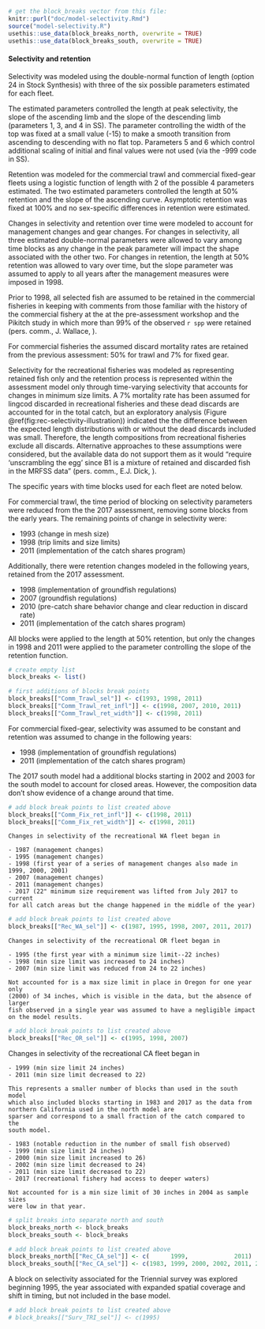 ```r
# get the block_breaks vector from this file:
knitr::purl("doc/model-selectivity.Rmd")
source("model-selectivity.R")
usethis::use_data(block_breaks_north, overwrite = TRUE)
usethis::use_data(block_breaks_south, overwrite = TRUE)
```

#### Selectivity and retention

Selectivity was modeled using the double-normal function of length
(option 24 in Stock Synthesis) with three of the six possible parameters estimated 
for each fleet.

The estimated parameters controlled the length at peak selectivity, the slope of the 
ascending limb and the slope of the descending limb (parameters 1, 3, and 4 in SS). 
The parameter controlling the width of the top was fixed at a small value (-15)
to make a smooth transition from ascending to descending with no flat top. 
Parameters 5 and 6 which control additional scaling of initial and final values
were not used (via the -999 code in SS).

Retention was modeled for the commercial trawl and commercial fixed-gear fleets
using a logistic function of length with 2 of the possible 4 parameters estimated.
The two estimated parameters controlled the length at 50\% retention and the 
slope of the ascending curve. Asymptotic retention was fixed at 100\% and no
sex-specific differences in retention were estimated.

Changes in selectivity and retention over time were modeled to account for 
management changes and gear changes. For changes in selectivity, all three 
estimated double-normal parameters were allowed to vary among time blocks 
as any change in the peak parameter will impact the shape associated with the 
other two. For changes in retention, the length at 50\% retention was allowed 
to vary over time, but the slope parameter was assumed to apply to all years
after the management measures were imposed in 1998.

Prior to 1998, all selected fish are assumed to be retained in the commercial
fisheries in keeping
with comments from those familiar with the history of the commercial fishery 
at the at the pre-assessment workshop and the Pikitch study in which 
more than 99\% of the observed `r spp` were retained
(pers. comm., J. Wallace, \gls{nwfsc}).

For commercial fisheries the assumed discard mortality rates are 
retained from the previous assessment: 50\% for trawl and 7\% for fixed gear. 

Selectivity for the recreational fisheries was modeled as representing
retained fish only and the retention process is represented within the 
assessment model only through time-varying selectivity that accounts
for changes in minimum size limits. 
A 7\% mortality rate has been assumed for lingcod
discarded in recreational fisheries and these dead discards
are accounted for in the total catch, but an exploratory analysis 
(Figure \@ref(fig:rec-selectivity-illustration)) indicated the the difference
between the expected length distributions with or without the dead 
discards included was small. Therefore, the length compositions
from recreational fisheries exclude all discards. Alternative approaches
to these assumptions were considered, but the available data do not support
them as it would "require 'unscrambling the egg' since B1 is a mixture of 
retained and discarded fish in the MRFSS data" 
(pers. comm., E.J. Dick, \gls{swfsc}).

The specific years with time blocks used for each fleet are noted below.

<!-- Commercial trawl -->
For commercial trawl, the time period of blocking on selectivity parameters 
were reduced from the the 2017 assessment, removing some blocks from the 
early years. The remaining points of change in selectivity were:

- 1993 (change in mesh size)
- 1998 (trip limits and size limits) 
- 2011 (implementation of the catch shares program)

Additionally, there were retention changes modeled in the following years,
retained from the 2017 assessment.

- 1998 (implementation of groundfish regulations)
- 2007 (groundfish regulations)
- 2010 (pre-catch share behavior change and clear reduction in discard rate)
- 2011 (implementation of the catch shares program)

All blocks were applied to the length at 50\% retention, but only the changes in
1998 and 2011 were applied to the parameter controlling the slope of the
retention function.

```r
# create empty list
block_breaks <- list()

# first additions of blocks break points
block_breaks[["Comm_Trawl_sel"]] <- c(1993, 1998, 2011)
block_breaks[["Comm_Trawl_ret_infl"]] <- c(1998, 2007, 2010, 2011)
block_breaks[["Comm_Trawl_ret_width"]] <- c(1998, 2011)
```

<!-- Commercial fixed-gear -->
For commercial fixed-gear, selectivity was assumed to be constant
and retention was assumed to change in the following years:

- 1998 (implementation of groundfish regulations) 
- 2011 (implementation of the catch shares program)

The 2017 south model had a additional
blocks starting in 2002 and 2003 for the south model to account for closed areas. 
However, the composition data don't show evidence of a change around that time.

```r
# add block break points to list created above
block_breaks[["Comm_Fix_ret_infl"]] <- c(1998, 2011)
block_breaks[["Comm_Fix_ret_width"]] <- c(1998, 2011)
```

<!--  recreational Washington (north model) -->
```asis

Changes in selectivity of the recreational WA fleet began in

- 1987 (management changes)
- 1995 (management changes)
- 1998 (first year of a series of management changes also made in 1999, 2000, 2001)
- 2007 (management changes)
- 2011 (management changes)
- 2017 (22" minimum size requirement was lifted from July 2017 to current 
for all catch areas but the change happened in the middle of the year)
```

```r
# add block break points to list created above
block_breaks[["Rec_WA_sel"]] <- c(1987, 1995, 1998, 2007, 2011, 2017)
```

<!-- recreational Oregon -->
```asis
Changes in selectivity of the recreational OR fleet began in

- 1995 (the first year with a minimum size limit--22 inches)
- 1998 (min size limit was increased to 24 inches)
- 2007 (min size limit was reduced from 24 to 22 inches)

Not accounted for is a max size limit in place in Oregon for one year only
(2000) of 34 inches, which is visible in the data, but the absence of larger 
fish observed in a single year was assumed to have a negligible impact 
on the model results.
```

```r
# add block break points to list created above
block_breaks[["Rec_OR_sel"]] <- c(1995, 1998, 2007)
```

<!-- recreational California -->
Changes in selectivity of the recreational CA fleet began in

```asis
- 1999 (min size limit 24 inches)
- 2011 (min size limit decreased to 22)

This represents a smaller number of blocks than used in the south model
which also included blocks starting in 1983 and 2017 as the data from 
northern California used in the north model are
sparser and correspond to a small fraction of the catch compared to the 
south model.
```
```asis
- 1983 (notable reduction in the number of small fish observed)
- 1999 (min size limit 24 inches)
- 2000 (min size limit increased to 26)
- 2002 (min size limit decreased to 24)
- 2011 (min size limit decreased to 22)
- 2017 (recreational fishery had access to deeper waters)

Not accounted for is a min size limit of 30 inches in 2004 as sample sizes
were low in that year.
```

```r
# split breaks into separate north and south
block_breaks_north <- block_breaks
block_breaks_south <- block_breaks

# add block break points to list created above
block_breaks_north[["Rec_CA_sel"]] <- c(      1999,             2011)
block_breaks_south[["Rec_CA_sel"]] <- c(1983, 1999, 2000, 2002, 2011, 2017)
```

<!-- Triennial survey -->
A block on selectivity associated for the Triennial survey was explored
beginning 1995, the year associated with expanded 
spatial coverage and shift in timing, but not included in the 
base model.

```r
# add block break points to list created above
# block_breaks[["Surv_TRI_sel"]] <- c(1995)
```
